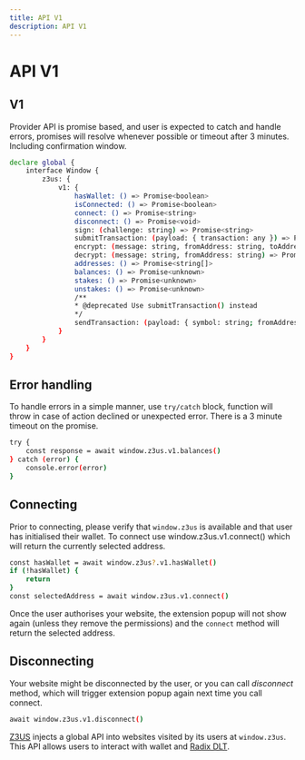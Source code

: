 ```yaml
---
title: API V1
description: API V1
---
```



# API V1




## V1

Provider API is promise based, and user is expected to catch and handle errors, promises will resolve whenever possible or timeout after 3 minutes. Including confirmation window.

```sh
declare global {
	interface Window {
		z3us: {
			v1: {
				hasWallet: () => Promise<boolean>
				isConnected: () => Promise<boolean>
				connect: () => Promise<string>
				disconnect: () => Promise<void>
				sign: (challenge: string) => Promise<string>
				submitTransaction: (payload: { transaction: any }) => Promise<any>
				encrypt: (message: string, fromAddress: string, toAddress: string) => Promise<string>
				decrypt: (message: string, fromAddress: string) => Promise<string>
				addresses: () => Promise<string[]>
				balances: () => Promise<unknown>
				stakes: () => Promise<unknown>
				unstakes: () => Promise<unknown>
				/**
				* @deprecated Use submitTransaction() instead
				*/
				sendTransaction: (payload: { symbol: string; fromAddress: string; transaction: any }) => Promise<any>
			}
		}
	}
}
```

## Error handling

To handle errors in a simple manner, use `try/catch` block, function will throw in case of action declined or unexpected error. There is a 3 minute timeout on the promise.


```sh
try {
	const response = await window.z3us.v1.balances()
} catch (error) {
	console.error(error)
}
```

## Connecting

Prior to connecting, please verify that `window.z3us` is available and that user has initialised their wallet. To connect use window.z3us.v1.connect() which will return the currently selected address.


```sh
const hasWallet = await window.z3us?.v1.hasWallet()
if (!hasWallet) {
	return
}
const selectedAddress = await window.z3us.v1.connect()
```


Once the user authorises your website, the extension popup will not show again (unless they remove the permissions) and the `connect` method will return the selected address.

## Disconnecting

Your website might be disconnected by the user, or you can call _disconnect_ method, which will trigger extension popup again next time you call connect.


```sh
await window.z3us.v1.disconnect()
```

[Z3US](https://z3us.com) injects a global API into websites visited by its users at `window.z3us`. This API allows users to interact with wallet and [Radix DLT](https://www.radixdlt.com/).
